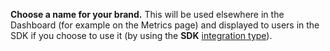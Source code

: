 **Choose a name for your brand.** This will be used elsewhere in the Dashboard (for example on the Metrics page) and displayed to users in the SDK if you choose to use it (by using the **SDK** [integration type](/reusables/brand-setting-brand-name#integration-type)).